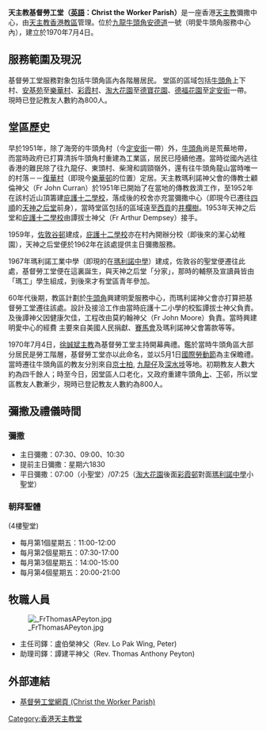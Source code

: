 {{noteTA
|1=zh-hans:天神之后; zh-hant:天神之后;
}}
{{Infobox church
| name                 = 天主教基督勞工堂
| fullname             = 
| image                = HK_NgauTauKokCaritasCentre.JPG
| location              = [[九龍|九龍]][[牛頭角|牛頭角]][[安德道|安德道]]一號<br>（明愛牛頭角服務中心內）
| country              = {{HK}}
| denomination         = [[天主教|天主教]]
| website              = [http://cwp.catholic.org.hk/ 基督勞工堂網站]

| founded date         =1970年7月4日：[[徐誠斌|徐誠斌]][[主教|主教]]主持開幕典禮
| parish               = 基督勞工堂區
| diocese              = [[天主教香港教區|天主教香港教區]]
}}
'''天主教基督勞工堂（[[英語|英語]]：Christ the Worker Parish）'''是一座香港[[天主教|天主教]]彌撒中心，由[[天主教香港教區|天主教香港教區]]管理。位於[[九龍|九龍]][[牛頭角|牛頭角]][[安德道|安德道]]一號（明愛牛頭角服務中心內），建立於1970年7月4日。

==服務範圍及現況==
基督勞工堂服務對象包括牛頭角區內各階層居民。 堂區的區域包括[[牛頭角|牛頭角]]上下村、[[安基苑|安基苑]]至[[樂華村|樂華村]]、[[彩霞村|彩霞村]]、[[淘大花園|淘大花園]]至[[德寶花園|德寶花園]]、[[德福花園|德福花園]]至[[定安街|定安街]]一帶。 現時已登記教友人數約為800人。

==堂區歷史==
早於1951年，除了海旁的牛頭角村（今[[定安街|定安街]]一帶）外，[[牛頭角|牛頭角]]尚是荒蕪地帶，而當時政府已打算清拆牛頭角村重建為工業區，居民已陸續他遷。當時從國內逃往香港的難民除了往九龍仔、東頭村、柴灣和調頸嶺外，還有往牛頭角龍山當時唯一的村落－－[[復華村|復華村]]（即現今[[樂華邨|樂華邨]]的位置）定居。天主教瑪利諾神父會的傳教士顧倫神父（Fr John Curran）於1951年已開始了在當地的傳教救濟工作，至1952年在該村近山頂籌建[[庇護十二學校|庇護十二學校]]，落成後的校舍亦充當彌撒中心（即現今已遷往[[四順|四順]]的[[天神之后彌撒中心|天神之后堂]]前身），當時堂區包括的區域遠至[[西貢區|西貢]]的[[井欄樹|井欄樹]]。1953年天神之后堂和[[庇護十二學校|庇護十二學校]]由譚拔士神父（Fr Arthur Dempsey）接手。

1959年，[[佐敦谷邨|佐敦谷邨]]建成，[[庇護十二學校|庇護十二學校]]亦在村內開辦分校（即後來的潔心幼稚園），天神之后堂便於1962年在該處提供主日彌撒服務。 

1967年瑪利諾工業中學（即現的在[[瑪利諾中學|瑪利諾中學]]）建成，佐敦谷的聖堂便遷往此處，基督勞工堂便在這裏誕生，與天神之后堂「分家」，那時的輔祭及宣讀員皆由「瑪工」學生組成，到後來才有堂區青年參加。

60年代後期，教區計劃於[[牛頭角|牛頭角]]興建明愛服務中心，而瑪利諾神父會亦打算把基督勞工堂遷往該處。設計及接洽工作由當時庇護十二小學的校監譚拔士神父負責。及後譚神父因健康欠佳，工程改由莫約翰神父（Fr John Moore）負責。當時興建明愛中心的經費 主要來自美國人民捐獻、[[香港賽馬會|賽馬會]]及瑪利諾神父會籌款等等。 

1970年7月4日，[[徐誠斌|徐誠斌]][[主教|主教]]為基督勞工堂主持開幕典禮。鑑於當時牛頭角區大部分居民是勞工階層，基督勞工堂亦以此命名，並以5月1日[[國際勞動節|國際勞動節]]為主保瞻禮。當時遷往牛頭角區的教友分別來自[[京士柏|京士柏]], [[九龍仔|九龍仔]]及[[深水埗|深水埗]]等地。初期教友人數大約為四千餘人；時至今日，因堂區人口老化，又政府重建牛頭角[[牛頭角上邨|上]]、[[牛頭角下邨|下]]邨，所以堂區教友人數漸少，現時已登記教友人數約為800人。

==彌撒及禮儀時間==
===彌撒===
*主日彌撒：07:30、09:00、10:30 
*提前主日彌撒：星期六1830
*平日彌撒：07:00（小聖堂）/07:25（[[淘大花園|淘大花園]]後面[[彩霞邨|彩霞邨]]對面[[瑪利諾中學|瑪利諾中學]]小聖堂）

===朝拜聖體=== 
(4樓聖堂)
*每月第1個星期五：11:00-12:00    
*每月第2個星期五：07:30-17:00
*每月第3個星期五：14:00-15:00
*每月第4個星期五：20:00-21:00

==牧職人員==
[[File:_FrThomasAPeyton.jpg|thumb]]

*主任司鐸：盧伯榮神父（Rev. Lo Pak Wing, Peter)
*助理司鐸：譚建平神父（Rev. Thomas Anthony Peyton)

==外部連結==
*[http://cwp.catholic.org.hk/index.html 基督勞工堂網頁 (Christ the Worker Parish)]{{Wayback|url=http://cwp.catholic.org.hk/index.html |date=20110814051415 }}

{{香港天主教教堂}}

[[Category:香港天主教堂|Category:香港天主教堂]]